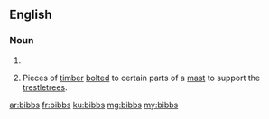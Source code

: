 {{also|Bibbs}}
==English==

===Noun===
{{head|en|noun plural form}}

# {{plural of|bibb|lang=en}}
# {{lb|en|nautical}} Pieces of [[timber]] [[bolt]]ed to certain parts of a [[mast]] to support the [[trestletree]]s.

[[ar:bibbs]]
[[fr:bibbs]]
[[ku:bibbs]]
[[mg:bibbs]]
[[my:bibbs]]